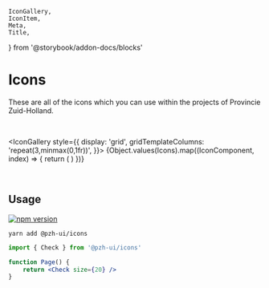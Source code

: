    IconGallery,
    IconItem,
    Meta,
    Title,
} from '@storybook/addon-docs/blocks'


<Meta title="Brand Identity/Icons" />

# Icons

These are all of the icons which you can use within the projects of Provincie Zuid-Holland.

<br />

<IconGallery
    style={{
        display: 'grid',
        gridTemplateColumns: 'repeat(3,minmax(0,1fr))',
    }}>
    {Object.values(Icons).map((IconComponent, index) => {
        return (
            <IconItem key={index} name={IconComponent.displayName}>
                <IconComponent />
            </IconItem>
        )
    })}
</IconGallery>

<br />

## Usage

[![npm version](https://img.shields.io/npm/v/@pzh-ui/icons.svg?label=@pzh-ui%2Ficons)](https://npmjs.com/package/@pzh-ui/icons)

`yarn add @pzh-ui/icons`

```jsx
import { Check } from '@pzh-ui/icons'

function Page() {
    return <Check size={20} />
}
```
